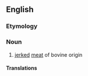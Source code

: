 ==English==

===Etymology===
{{compound|en|beef|jerky}}

===Noun===
{{en-noun|~|beef jerkies}}

# [[jerked]] [[meat]] of bovine origin

====Translations====
{{trans-top}}
{{trans-mid}}
{{trans-bottom}}